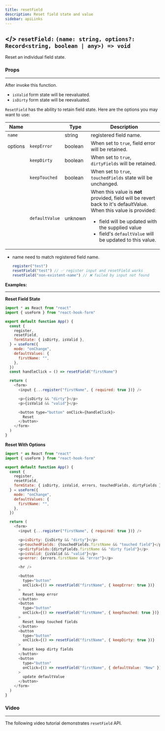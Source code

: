 ```yaml
---
title: resetField
description: Reset field state and value
sidebar: apiLinks
---
```


## \</> `resetField:` <TypeText>`(name: string, options?: Record<string, boolean | any>) => void`</TypeText>

Reset an individual field state.

### Props

---

After invoke this function.

- `isValid` form state will be reevaluated.
- `isDirty` form state will be reevaluated.

`ResetField` has the ability to retain field state. Here are the options you may want to use:

| Name    |                | Type                         | Description                                                                                                                                                                                                                                               |
| ------- | -------------- | ---------------------------- | --------------------------------------------------------------------------------------------------------------------------------------------------------------------------------------------------------------------------------------------------------- |
| `name`  |                | <TypeText>string</TypeText>  | registered field name.                                                                                                                                                                                                                                    |
| options | `keepError`    | <TypeText>boolean</TypeText> | When set to `true`, field error will be retained.                                                                                                                                                                                                         |
|         | `keepDirty`    | <TypeText>boolean</TypeText> | When set to `true`, `dirtyFields` will be retained.                                                                                                                                                                                                       |
|         | `keepTouched`  | <TypeText>boolean</TypeText> | When set to `true`, `touchedFields` state will be unchanged.                                                                                                                                                                                              |
|         | `defaultValue` | <TypeText>unknown</TypeText> | When this value is **not** provided, field will be revert back to it's defaultValue.<br/>When this value is provided:<br/><ul><li>field will be updated with the supplied value</li> <li>field's `defaultValue` will be updated to this value.</li> </ul> |

<Admonition type="important" title="Rules">

- name need to match registered field name.

  ```javascript
  register("test")
  resetField("test") // ✅ register input and resetField works
  resetField("non-existent-name") // ❌ failed by input not found
  ```

</Admonition>

**Examples:**

---

**Reset Field State**

```javascript copy sandbox="https://codesandbox.io/s/priceless-firefly-d0kuv"
import * as React from "react"
import { useForm } from "react-hook-form"

export default function App() {
  const {
    register,
    resetField,
    formState: { isDirty, isValid },
  } = useForm({
    mode: "onChange",
    defaultValues: {
      firstName: "",
    },
  })
  const handleClick = () => resetField("firstName")

  return (
    <form>
      <input {...register("firstName", { required: true })} />

      <p>{isDirty && "dirty"}</p>
      <p>{isValid && "valid"}</p>

      <button type="button" onClick={handleClick}>
        Reset
      </button>
    </form>
  )
}
```

**Reset With Options**

```javascript copy sandbox="https://codesandbox.io/s/resetfield-with-options-iw4wd"
import * as React from "react"
import { useForm } from "react-hook-form"

export default function App() {
  const {
    register,
    resetField,
    formState: { isDirty, isValid, errors, touchedFields, dirtyFields },
  } = useForm({
    mode: "onChange",
    defaultValues: {
      firstName: "",
    },
  })

  return (
    <form>
      <input {...register("firstName", { required: true })} />

      <p>isDirty: {isDirty && "dirty"}</p>
      <p>touchedFields: {touchedFields.firstName && "touched field"}</p>
      <p>dirtyFields:{dirtyFields.firstName && "dirty field"}</p>
      <p>isValid: {isValid && "valid"}</p>
      <p>error: {errors.firstName && "error"}</p>

      <hr />

      <button
        type="button"
        onClick={() => resetField("firstName", { keepError: true })}
      >
        Reset keep error
      </button>
      <button
        type="button"
        onClick={() => resetField("firstName", { keepTouched: true })}
      >
        Reset keep touched fields
      </button>
      <button
        type="button"
        onClick={() => resetField("firstName", { keepDirty: true })}
      >
        Reset keep dirty fields
      </button>
      <button
        type="button"
        onClick={() => resetField("firstName", { defaultValue: "New" })}
      >
        update defaultValue
      </button>
    </form>
  )
}
```

### Video

---

The following video tutorial demonstrates `resetField` API.

<YouTube youTubeId="IdLFcNaEFEo" />
